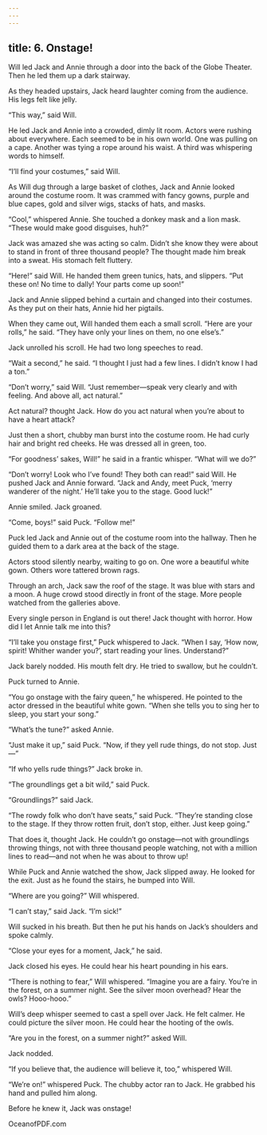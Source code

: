 ```yaml
---
---
---
```

title: 6. Onstage!
---



Will led Jack and Annie through a door into the back of the Globe Theater. Then he led them up a dark stairway.

As they headed upstairs, Jack heard laughter coming from the audience. His legs felt like jelly.

“This way,” said Will.

He led Jack and Annie into a crowded, dimly lit room. Actors were rushing about everywhere. Each seemed to be in his own world. One was pulling on a cape. Another was tying a rope around his waist. A third was whispering words to himself.

“I’ll find your costumes,” said Will.

As Will dug through a large basket of clothes, Jack and Annie looked around the costume room. It was crammed with fancy gowns, purple and blue capes, gold and silver wigs, stacks of hats, and masks.

“Cool,” whispered Annie. She touched a donkey mask and a lion mask. “These would make good disguises, huh?”

Jack was amazed she was acting so calm. Didn’t she know they were about to stand in front of three thousand people? The thought made him break into a sweat. His stomach felt fluttery.

“Here!” said Will. He handed them green tunics, hats, and slippers. “Put these on! No time to dally! Your parts come up soon!”



Jack and Annie slipped behind a curtain and changed into their costumes. As they put on their hats, Annie hid her pigtails.

When they came out, Will handed them each a small scroll. “Here are your rolls,” he said. “They have only your lines on them, no one else’s.”

Jack unrolled his scroll. He had two long speeches to read.

“Wait a second,” he said. “I thought I just had a few lines. I didn’t know I had a ton.”

“Don’t worry,” said Will. “Just remember—speak very clearly and with feeling. And above all, act natural.”

Act natural? thought Jack. How do you act natural when you’re about to have a heart attack?

Just then a short, chubby man burst into the costume room. He had curly hair and bright red cheeks. He was dressed all in green, too.

“For goodness’ sakes, Will!” he said in a frantic whisper. “What will we do?”

“Don’t worry! Look who I’ve found! They both can read!” said Will. He pushed Jack and Annie forward. “Jack and Andy, meet Puck, ‘merry wanderer of the night.’ He’ll take you to the stage. Good luck!”

Annie smiled. Jack groaned.

“Come, boys!” said Puck. “Follow me!”

Puck led Jack and Annie out of the costume room into the hallway. Then he guided them to a dark area at the back of the stage.

Actors stood silently nearby, waiting to go on. One wore a beautiful white gown. Others wore tattered brown rags.

Through an arch, Jack saw the roof of the stage. It was blue with stars and a moon. A huge crowd stood directly in front of the stage. More people watched from the galleries above.

Every single person in England is out there! Jack thought with horror. How did I let Annie talk me into this?

“I’ll take you onstage first,” Puck whispered to Jack. “When I say, ‘How now, spirit! Whither wander you?’, start reading your lines. Understand?”

Jack barely nodded. His mouth felt dry. He tried to swallow, but he couldn’t.

Puck turned to Annie.

“You go onstage with the fairy queen,” he whispered. He pointed to the actor dressed in the beautiful white gown. “When she tells you to sing her to sleep, you start your song.”

“What’s the tune?” asked Annie.

“Just make it up,” said Puck. “Now, if they yell rude things, do not stop. Just—”

“If who yells rude things?” Jack broke in.

“The groundlings get a bit wild,” said Puck.

“Groundlings?” said Jack.

“The rowdy folk who don’t have seats,” said Puck. “They’re standing close to the stage. If they throw rotten fruit, don’t stop, either. Just keep going.”

That does it, thought Jack. He couldn’t go onstage—not with groundlings throwing things, not with three thousand people watching, not with a million lines to read—and not when he was about to throw up!

While Puck and Annie watched the show, Jack slipped away. He looked for the exit. Just as he found the stairs, he bumped into Will.

“Where are you going?” Will whispered.

“I can’t stay,” said Jack. “I’m sick!”

Will sucked in his breath. But then he put his hands on Jack’s shoulders and spoke calmly.

“Close your eyes for a moment, Jack,” he said.

Jack closed his eyes. He could hear his heart pounding in his ears.

“There is nothing to fear,” Will whispered. “Imagine you are a fairy. You’re in the forest, on a summer night. See the silver moon overhead? Hear the owls? Hooo-hooo.”

Will’s deep whisper seemed to cast a spell over Jack. He felt calmer. He could picture the silver moon. He could hear the hooting of the owls.

“Are you in the forest, on a summer night?” asked Will.

Jack nodded.

“If you believe that, the audience will believe it, too,” whispered Will.

“We’re on!” whispered Puck. The chubby actor ran to Jack. He grabbed his hand and pulled him along.

Before he knew it, Jack was onstage!

OceanofPDF.com